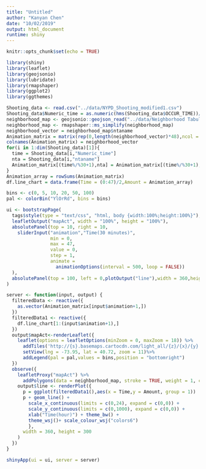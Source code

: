 ---
title: "Untitled"
author: "Kanyan Chen"
date: "10/02/2019"
output: html_document
runtime: shiny
---

```{r setup, include=FALSE}
knitr::opts_chunk$set(echo = TRUE)
```

```{r warning=FALSE}
library(shiny)
library(leaflet)
library(geojsonio)
library(lubridate)
library(rmapshaper)
library(ggplot2)
library(ggthemes)
```

```{r load data and preprocess}
Shooting_data <- read.csv("../data/NYPD_Shooting_modified1.csv")
Shooting_data$Numeric_time = as.numeric(hms(Shooting_data$OCCUR_TIME))/60
neighborhood_map <- geojsonio::geojson_read("../data/Neighborhood Tabulation Areas.geojson",what = "sp")
neighborhood_map <- rmapshaper::ms_simplify(neighborhood_map)
neighborhood_vector = neighborhood_map$ntaname
Animation_matrix = matrix(rep(0,length(neighborhood_vector)*48),ncol = length(neighborhood_vector))
colnames(Animation_matrix) = neighborhood_vector
for(i in 1:dim(Shooting_data)[1]){
  time = Shooting_data[i,"Numeric_time"]
  nta = Shooting_data[i,"ntaname"]
  Animation_matrix[(time%/%30+1),nta] = Animation_matrix[(time%/%30+1),nta]+1
}
Animation_array = rowSums(Animation_matrix)
df.line_chart = data.frame(Time = (0:47)/2,Amount = Animation_array)
```

```{r define color}
bins <- c(0, 5, 10, 20, 50, 100)
pal <- colorBin("YlOrRd", bins = bins)
```

```{r}
ui <- bootstrapPage(
  tags$style(type = "text/css", "html, body {width:100%;height:100%}"),
  leafletOutput("mapAct", width = "100%", height = "100%"),
  absolutePanel(top = 10, right = 10,
    sliderInput("animation","Time(30 minutes)",
                min = 0,
                max = 47,
                value = 0,
                step = 1,
                animate =
                  animationOptions(interval = 500, loop = FALSE))
  ),
  absolutePanel(top = 100, left = 0,plotOutput("line"),width = 360,height = 300)
)
```

```{r}
server <- function(input, output) {
  filteredData <- reactive({
    as.vector(Animation_matrix[input$animation+1,])
  })
  filteredData1 <- reactive({
    df.line_chart[1:(input$animation+1),]
  })
  output$mapAct<-renderLeaflet({
    leaflet(options = leafletOptions(minZoom = 0, maxZoom = 18)) %>%
      addTiles('http://{s}.basemaps.cartocdn.com/light_all/{z}/{x}/{y}.png') %>%
      setView(lng = -73.95, lat = 40.72, zoom = 11)%>%
      addLegend(pal = pal,values = bins,position = "bottomright")
  })
  observe({
    leafletProxy("mapAct") %>%
      addPolygons(data = neighborhood_map, stroke = TRUE, weight = 1, color = "purple",fillOpacity = .4,fillColor = pal(filteredData()))
    output$line <- renderPlot({
      p = ggplot(filteredData1(),aes(x = Time,y = Amount, group = 1))
      p + geom_line() + 
        scale_x_continuous(limits = c(0,24), expand = c(0,0)) + 
        scale_y_continuous(limits = c(0,1000), expand = c(0,0)) + 
        xlab("Time(hour)") + theme_bw() +
        theme_wsj()+ scale_colour_wsj("colors6")
        },
      width = 360, height = 300
    )
  })
}
```

```{r warning=FALSE}
shinyApp(ui = ui, server = server)
```